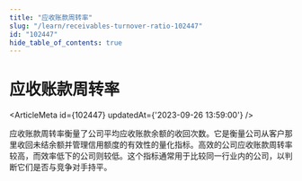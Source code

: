 ```yaml
---
title: "应收账款周转率"
slug: "/learn/receivables-turnover-ratio-102447"
id: "102447"
hide_table_of_contents: true
---
```



# 应收账款周转率

<ArticleMeta id={102447} updatedAt={'2023-09-26 13:59:00'} />
<div className='border-solid border-b border-t-0 my-4 border-[var(--ifm-color-gray-300)]' />

应收账款周转率衡量了公司平均应收账款余额的收回次数。它是衡量公司从客户那里收回未结余额并管理信用额度的有效性的量化指标。高效的公司应收账款周转率较高，而效率低下的公司则较低。这个指标通常用于比较同一行业内的公司，以判断它们是否与竞争对手持平。
